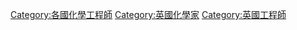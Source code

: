 [[Category:各國化學工程師|Category:各國化學工程師]]
[[Category:英國化學家|Category:英國化學家]]
[[Category:英國工程師|Category:英國工程師]]